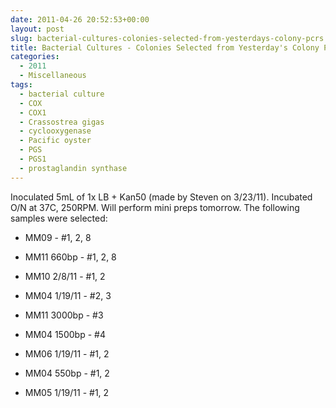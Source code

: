 ```yaml
---
date: 2011-04-26 20:52:53+00:00
layout: post
slug: bacterial-cultures-colonies-selected-from-yesterdays-colony-pcrs
title: Bacterial Cultures - Colonies Selected from Yesterday's Colony PCRs
categories:
  - 2011
  - Miscellaneous
tags:
  - bacterial culture
  - COX
  - COX1
  - Crassostrea gigas
  - cyclooxygenase
  - Pacific oyster
  - PGS
  - PGS1
  - prostaglandin synthase
---
```


Inoculated 5mL of 1x LB + Kan50 (made by Steven on 3/23/11). Incubated O/N at 37C, 250RPM. Will perform mini preps tomorrow. The following samples were selected:




    
  * MM09 - #1, 2, 8

    
  * MM11 660bp - #1, 2, 8

    
  * MM10 2/8/11 - #1, 2

    
  * MM04 1/19/11 - #2, 3

    
  * MM11 3000bp - #3

    
  * MM04 1500bp - #4

    
  * MM06 1/19/11 - #1, 2

    
  * MM04 550bp - #1, 2

    
  * MM05 1/19/11 - #1, 2


